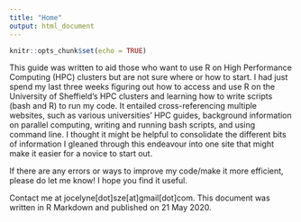 ```yaml
---
title: "Home"
output: html_document
---
```


```r
knitr::opts_chunk$set(echo = TRUE)
```

This guide was written to aid those who want to use R on High Performance Computing (HPC) clusters but are not sure where or how to start. I had just spend my last three weeks figuring out how to access and use R on the University of Sheffield's HPC clusters and learning how to write scripts (bash and R) to run my code. It entailed cross-referencing multiple websites, such as various universities' HPC guides, background information on parallel computing, writing and running bash scripts, and using command line. I thought it might be helpful to consolidate the different bits of information I gleaned through this endeavour into one site that might make it easier for a novice to start out. 

If there are any errors or ways to improve my code/make it more efficient, please do let me know! I hope you find it useful. 

Contact me at jocelyne[dot]sze[at]gmail[dot]com. This document was written in R Markdown and published on 21 May 2020.

